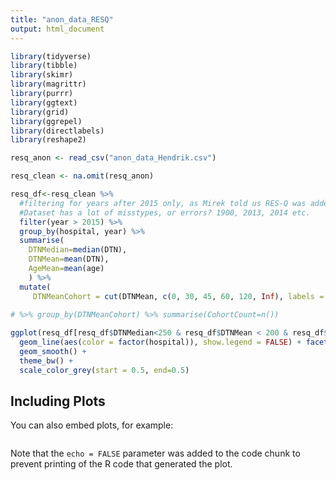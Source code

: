```yaml
---
title: "anon_data_RESQ"
output: html_document
---
```


```r
library(tidyverse)
library(tibble)
library(skimr)
library(magrittr)
library(purrr)
library(ggtext)
library(grid)
library(ggrepel)
library(directlabels)
library(reshape2)

```

```r

resq_anon <- read_csv("anon_data_Hendrik.csv")

resq_clean <- na.omit(resq_anon)

resq_df<-resq_clean %>%
  #filtering for years after 2015 only, as Mirek told us RES-Q was added in 2016. 
  #Dataset has a lot of misstypes, or errors? 1900, 2013, 2014 etc.
  filter(year > 2015) %>%
  group_by(hospital, year) %>%
  summarise(
    DTNMedian=median(DTN),
    DTNMean=mean(DTN),
    AgeMean=mean(age)
    ) %>% 
  mutate(
     DTNMeanCohort = cut(DTNMean, c(0, 30, 45, 60, 120, Inf), labels = c("<30", "30-45", "45-60", "60-120", ">120"))) 

# %>% group_by(DTNMeanCohort) %>% summarise(CohortCount=n())
  
ggplot(resq_df[resq_df$DTNMedian<250 & resq_df$DTNMean < 200 & resq_df$year>=2016,], aes(x = year, y = DTNMean)) + 
  geom_line(aes(color = factor(hospital)), show.legend = FALSE) + facet_wrap(~ DTNMeanCohort) + 
  geom_smooth() + 
  theme_bw() + 
  scale_color_grey(start = 0.5, end=0.5)

```

## Including Plots

You can also embed plots, for example:

```r

```

Note that the `echo = FALSE` parameter was added to the code chunk to prevent printing of the R code that generated the plot.
